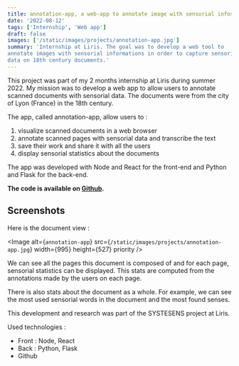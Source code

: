 ```yaml
---
title: annotation-app, a web-app to annotate image with sensorial infos
date: '2022-08-12'
tags: ['Internship', 'Web app']
draft: false
images: ['/static/images/projects/annotation-app.jpg']
summary: 'Internship at Liris. The goal was to develop a web tool to
annotate images with sensorial informations in order to capture sensorial
data on 18th century documents.'
---
```


This project was part of my 2 months internship at Liris during summer 2022.
My mission was to develop a web app to allow users
to annotate scanned documents with sensorial data.
The documents were from the city of Lyon (France) in the 18th century.

The app, called annotation-app, allow users to :
1. visualize scanned documents in a web browser
2. annotate scanned pages with sensorial data and transcribe the text
3. save their work and share it with all the users
4. display sensorial statistics about the documents

The app was developed with Node and React for the front-end and Python and Flask for the back-end.

**The code is available on [Github](https://github.com/alexisreis/annotation-app).**

## Screenshots

Here is the document view :

<Image
	alt={`annotation-app`}
	src={`/static/images/projects/annotation-app.jpg`}
	width={995}
	height={527}
	priority
/>

We can see all the pages this document is composed of and for each page,
sensorial statistics can be displayed. This stats are computed from the annotations
made by the users on each page.

There is also stats about the document as a whole. For example, we can see the
most used sensorial words in the document and the most found senses.

This development and research was part of the SYSTESENS project at Liris.

Used technologies :
* Front : Node, React
* Back : Python, Flask
* Github